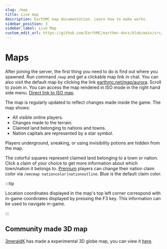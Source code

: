 ---
slug: /map
title: Live map
description: EarthMC map documentation. Learn how to make works.
sidebar_position: 3
sidebar_label: Live Map
custom_edit_url: https://github.com/EarthMC/earthmc-docs/blob/main/src/docs/map.mdx
---
# Maps

After joining the server, the first thing you need to do is find out where you spawned. Run command `/map` and get a clickable map link in chat. You can also visit the default map by clicking the link [earthmc.net/map/aurora](https://earthmc.net/map/aurora/). Scroll to zoom in. You can access the map rendered in ISO mode in the right hand side menu. [Direct link to ISO map](https://earthmc.net/map/aurora/?worldname=earth&mapname=surface).

The map is regularly updated to reflect changes made inside the game. The map shows:

* All visible online players.
* Changes made to the terrain.
* Claimed land belonging to nations and towns.
* Nation capitals are represented by a star symbol.

Players underground, sneaking, or using invisibility potions are hidden from the map. 

The colorful squares represent claimed land belonging to a town or nation. Click a claim of your choice to get more information about which town/nation it belongs to. [Premium](https://earthmc.net/premium/) players can change their nation claim color via `/emcmap nationcolor│nationoutline`. Blue is the default claim color.

:::tip

Location coordinates displayed in the map's top left corner correspond with in-game coordinates displayed by pressing the F3 key. This information can be used to navigate in-game.

:::

## Community made 3D map
[3meraldK](https://github.com/3meraldK) has made a experimental 3D globe map, you can view it [here](https://3meraldk.github.io/dynglobe/). 
